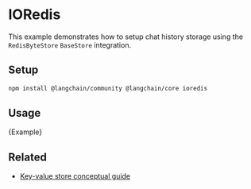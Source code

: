 # IORedis

This example demonstrates how to setup chat history storage using the `RedisByteStore` `BaseStore` integration.

## Setup

```bash npm2yarn
npm install @langchain/community @langchain/core ioredis
```

## Usage


<CodeBlock language="typescript">{Example}</CodeBlock>

## Related

- [Key-value store conceptual guide](/docs/concepts/#key-value-stores)
